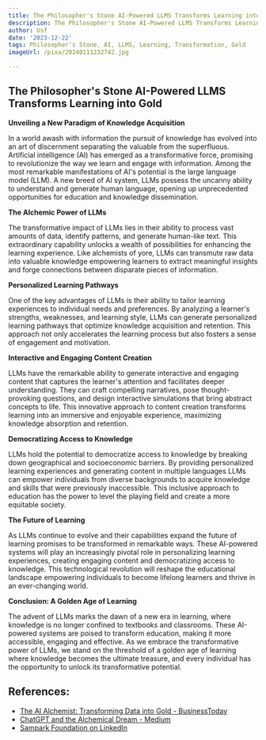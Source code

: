 ```yaml
---
title: The Philosopher's Stone AI-Powered LLMS Transforms Learning into Gold
description: The Philosopher's Stone AI-Powered LLMS Transforms Learning into Gold
author: Usf
date: '2023-12-22'
tags: Philosopher's Stone, AI, LLMS, Learning, Transformation, Gold
imageUrl: /pixa/20240111232742.jpg

---
```

## The Philosopher's Stone AI-Powered LLMS Transforms Learning into Gold

**Unveiling a  New Paradigm of  Knowledge Acquisition**

In a world awash  with information the pursuit of knowledge has evolved into an art of discernment separating the valuable from the superfluous. Artificial intelligence (AI) has emerged as a transformative force, promising  to revolutionize the way we learn and engage with information. Among the most remarkable manifestations of AI's potential is the large language model (LLM). A new breed of AI system, LLMs possess the uncanny ability to understand and generate human language, opening  up unprecedented opportunities for education  and  knowledge dissemination.

**The Alchemic  Power of LLMs**

The transformative  impact of  LLMs lies in  their ability to process vast amounts of data, identify  patterns, and generate human-like text. This extraordinary  capability unlocks a wealth of possibilities for enhancing the learning experience. Like alchemists of yore, LLMs can transmute raw  data  into valuable knowledge empowering learners  to extract meaningful insights and forge connections between disparate pieces  of information.

**Personalized Learning Pathways**

One of the  key advantages of LLMs is their ability to tailor learning experiences to individual needs and preferences. By analyzing a learner's strengths, weaknesses, and learning style, LLMs can generate personalized learning pathways that  optimize  knowledge acquisition and  retention. This approach not only accelerates the learning process but also fosters a sense of  engagement and motivation.

**Interactive and Engaging  Content Creation**

LLMs have the remarkable ability to generate interactive and engaging content that captures the learner's attention and facilitates deeper understanding.  They can craft  compelling narratives, pose thought-provoking questions, and design interactive simulations that bring abstract concepts  to life. This innovative approach to content creation transforms learning into an immersive and enjoyable experience, maximizing knowledge absorption  and retention.

**Democratizing Access to Knowledge**

LLMs hold the potential to democratize access to knowledge by  breaking down geographical  and socioeconomic barriers.  By providing personalized learning experiences and generating content  in multiple languages LLMs can empower individuals from diverse backgrounds to acquire knowledge and skills that were previously inaccessible. This inclusive approach to education has the power to level the playing field and create a  more equitable society.

**The Future of Learning**

As LLMs  continue to evolve and  their capabilities expand the future of learning promises to  be transformed in remarkable  ways. These AI-powered systems will play an increasingly pivotal role in  personalizing learning experiences, creating engaging content and  democratizing access to knowledge. This technological revolution will reshape the educational landscape empowering individuals  to become lifelong learners and thrive in an ever-changing world.

**Conclusion: A Golden Age of Learning**

The  advent of LLMs marks the dawn of a new era in  learning, where knowledge is no  longer confined  to textbooks and classrooms. These AI-powered systems are poised  to transform education, making it more accessible, engaging and  effective. As we embrace the transformative power of LLMs,  we stand on the threshold of  a golden age of learning where knowledge becomes  the ultimate treasure, and every individual has the opportunity to unlock its transformative potential.

## References:
- [The AI Alchemist: Transforming Data into Gold - BusinessToday](https://www.businesstoday.in/opinion/columns/story/the-ai-alchemist-transforming-data-into-gold-407879-2023-12-01)
- [ChatGPT and the Alchemical Dream - Medium](https://medium.com/@jackroycroftsherry/chatgpt-and-the-alchemical-dream-14910a7c926f)
- [Sampark Foundation on LinkedIn](https://www.linkedin.com/posts/sampark-foundation_neerajchopra-gold-worldathletics-activity-7101878919385001984-4LE1)
